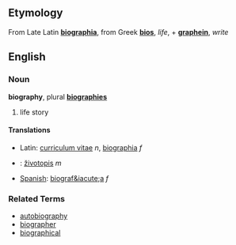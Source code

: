 ==Etymology==
From Late Latin '''[[biographia]]''', from Greek '''[[bios]]''', ''life'', + '''[[graphein]]''', ''write''

==English==
===Noun===
'''biography''', plural '''[[biographies]]'''

#life story

====Translations====
*Latin: [[curriculum vitae]] ''n'', [[biographia]] ''f''
*{{sk}}: [[životopis#Slovak|životopis]] ''m''
*[[Spanish]]: [[biograf&iacute;a]] ''f''

===Related Terms===
*[[autobiography]]
*[[biographer]]
*[[biographical]]